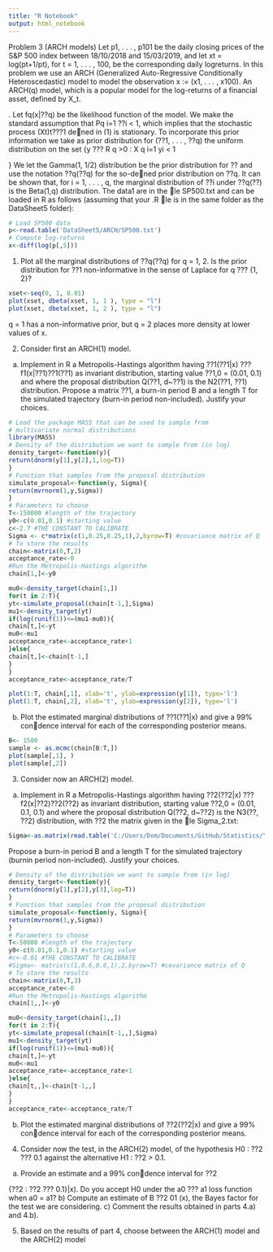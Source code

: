 ```yaml
---
title: "R Notebook"
output: html_notebook
---
```


Problem 3 (ARCH models)
Let p1, . . . , p101 be the daily closing prices of the S&P 500 index between 18/10/2018 and
15/03/2019, and let xt = log(pt+1/pt), for t = 1, . . . , 100, be the corresponding daily logreturns. In this problem we use an ARCH (Generalized Auto-Regressive Conditionally
Heteroscedastic) model to model the observation x := (x1, . . . , x100). An ARCH(q)
model, which is a popular model for the log-returns of a financial asset, defined by X_t.

. Let fq(x|??q) be the likelihood function of
the model. We make the standard assumption that Pq
i=1 ??i < 1, which implies that
the stochastic process (Xt)t???1 dened in (1) is stationary. To incorporate this prior
information we take as prior distribution for (??1, . . . , ??q) the uniform distribution on the
set
{y ??? R
q
>0
:
X
q
i=1
yi < 1
	
}
We let the Gamma(1, 1/2) distribution be the prior distribution for ?? and use the notation
??q(??q) for the so-dened prior distribution on ??q. It can be shown that, for i = 1, . . . , q,
the marginal distribution of ??i under ??q(??) is the Beta(1,q) distribution.
The data1 are in the le SP500.txt and can be loaded in R as follows (assuming that
your .R le is in the same folder as the DataSheet5 folder):

```r
# Load SP500 data
p<-read.table('DataSheet5/ARCH/SP500.txt')
# Compute log-returns
x<-diff(log(p[,5]))

```

1. Plot all the marginal distributions of ??q(??q) for q = 1, 2. Is the prior distribution
for ??1 non-informative in the sense of Laplace for q ??? {1, 2}?

```r
xset<-seq(0, 1, 0.01)
plot(xset, dbeta(xset, 1, 1 ), type = "l")
plot(xset, dbeta(xset, 1, 2 ), type = "l")
```

q = 1 has a non-informative prior, but q = 2 places more density at lower values of x.


2. Consider first an ARCH(1) model.
a) Implement in R a Metropolis-Hastings algorithm having
??1(??1|x) ??? f1(x|??1)??1(??1)
as invariant distribution, starting value ??1,0 = (0.01, 0.1) and where the proposal distribution Q(??1, d~??1) is the N2(??1, ??1) distribution. Propose a matrix
??1, a burn-in period B and a length T for the simulated trajectory (burn-in
period non-included). Justify your choices.
```r
# Load the package MASS that can be used to sample from
# multivariate normal distributions
library(MASS)
# Density of the distribution we want to sample from (in log)
density_target<-function(y){
return(dnorm(y[1],y[2],1,log=T))
}
# Function that samples from the proposal distribution
simulate_proposal<-function(y, Sigma){
return(mvrnorm(1,y,Sigma))
}
# Parameters to choose
T<-150000 #length of the trajectory
y0<-c(0.01,0.1) #starting value
c<-2.7 #THE CONSTANT TO CALIBRATE
Sigma <- c*matrix(c(1,0.25,0.25,1),2,byrow=T) #covariance matrix of Q
# To store the results
chain<-matrix(0,T,2)
acceptance_rate<-0
#Run the Metropolis-Hastings algorithm
chain[1,]<-y0

mu0<-density_target(chain[1,])
for(t in 2:T){
yt<-simulate_proposal(chain[t-1,],Sigma)
mu1<-density_target(yt)
if(log(runif(1))<=(mu1-mu0)){
chain[t,]<-yt
mu0<-mu1
acceptance_rate<-acceptance_rate+1
}else{
chain[t,]<-chain[t-1,]
}
}
acceptance_rate<-acceptance_rate/T
```

```r
plot(1:T, chain[,1], xlab='t', ylab=expression(y[1]), type='l')
plot(1:T, chain[,2], xlab='t', ylab=expression(y[2]), type='l')
```

b) Plot the estimated marginal distributions of ??1(??1|x) and give a 99% condence interval for each of the corresponding posterior means.

```r
B<- 1500
sample <- as.mcmc(chain[B:T,])
plot(sample[,1], )
plot(sample[,2])

```





3. Consider now an ARCH(2) model.
a) Implement in R a Metropolis-Hastings algorithm having
??2(??2|x) ??? f2(x|??2)??2(??2)
as invariant distribution, starting value ??2,0 = (0.01, 0.1, 0.1) and where the
proposal distribution Q(??2, d~??2) is the N3(??, ??2) distribution, with ??2 the
matrix given in the le Sigma_2.txt:
```r
Sigma<-as.matrix(read.table('C:/Users/Dom/Documents/GitHub/Statistics/Year 3/Bayesian Analysis/DataSheet5/ARCH/Sigma_2.txt'))
```

Propose a burn-in period B and a length T for the simulated trajectory (burnin period non-included). Justify your choices.

```r
# Density of the distribution we want to sample from (in log)
density_target<-function(y){
return(dnorm(y[1],y[2],y[3],log=T))
}
# Function that samples from the proposal distribution
simulate_proposal<-function(y, Sigma){
return(mvrnorm(1,y,Sigma))
}
# Parameters to choose
T<-50000 #length of the trajectory
y0<-c(0.01,0.1,0.1) #starting value
#c<-0.01 #THE CONSTANT TO CALIBRATE
#Sigma<- matrix(c(1,0.6,0.6,1),2,byrow=T) #covariance matrix of Q
# To store the results
chain<-matrix(0,T,3)
acceptance_rate<-0
#Run the Metropolis-Hastings algorithm
chain[1,,]<-y0

mu0<-density_target(chain[1,,])
for(t in 2:T){
yt<-simulate_proposal(chain[t-1,,],Sigma)
mu1<-density_target(yt)
if(log(runif(1))<=(mu1-mu0)){
chain[t,]<-yt
mu0<-mu1
acceptance_rate<-acceptance_rate+1
}else{
chain[t,,]<-chain[t-1,,]
}
}
acceptance_rate<-acceptance_rate/T
```


b) Plot the estimated marginal distributions of ??2(??2|x) and give a 99% condence interval for each of the corresponding posterior means.




4. Consider now the test, in the ARCH(2) model, of the hypothesis H0 : ??2 ??? 0.1
against the alternative H1 : ??2 > 0.1.
a) Provide an estimate and a 99% condence interval for ??2

{??2 : ??2 ??? 0.1}|x).
Do you accept H0 under the a0 ??? a1 loss function when a0 = a1?
b) Compute an estimate of B
??2
01 (x), the Bayes factor for the test we are considering.
c) Comment the results obtained in parts 4.a) and 4.b).





5. Based on the results of part 4, choose between the ARCH(1) model and the
ARCH(2) model